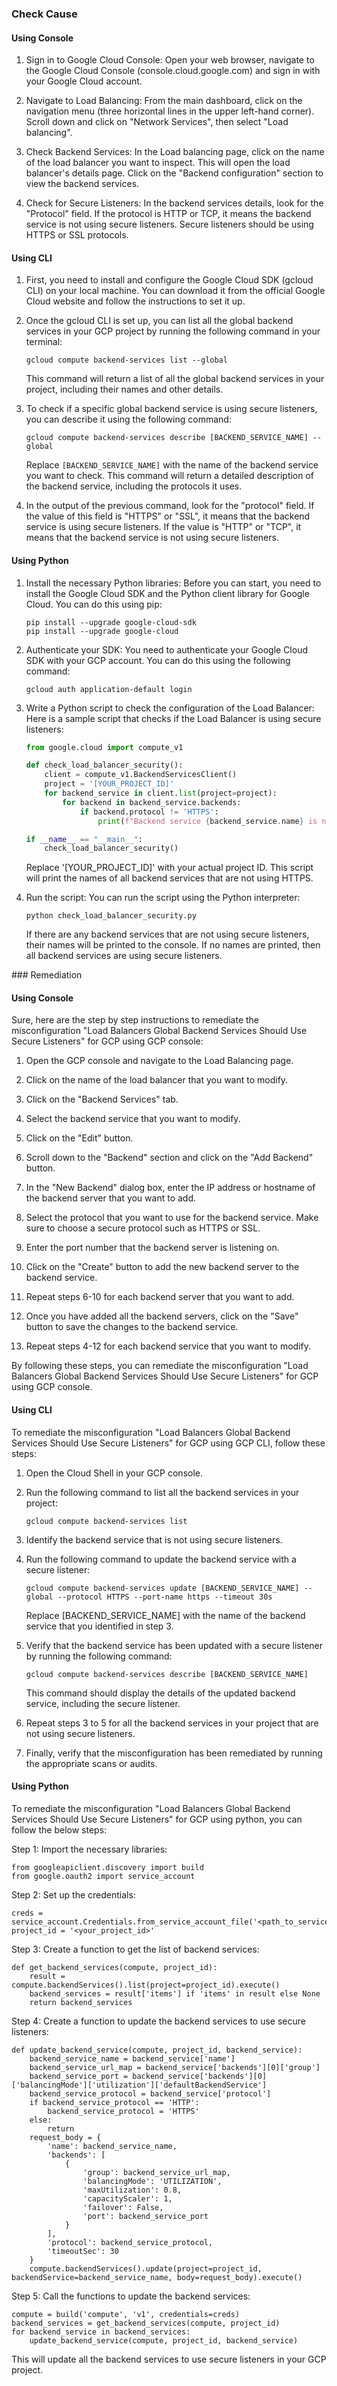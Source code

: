 

<Tabs><Tab title='Cause'>
### Check Cause

#### Using Console

1. Sign in to Google Cloud Console: Open your web browser, navigate to the Google Cloud Console (console.cloud.google.com) and sign in with your Google Cloud account.

2. Navigate to Load Balancing: From the main dashboard, click on the navigation menu (three horizontal lines in the upper left-hand corner). Scroll down and click on "Network Services", then select "Load balancing".

3. Check Backend Services: In the Load balancing page, click on the name of the load balancer you want to inspect. This will open the load balancer's details page. Click on the "Backend configuration" section to view the backend services.

4. Check for Secure Listeners: In the backend services details, look for the "Protocol" field. If the protocol is HTTP or TCP, it means the backend service is not using secure listeners. Secure listeners should be using HTTPS or SSL protocols.

#### Using CLI

1. First, you need to install and configure the Google Cloud SDK (gcloud CLI) on your local machine. You can download it from the official Google Cloud website and follow the instructions to set it up.

2. Once the gcloud CLI is set up, you can list all the global backend services in your GCP project by running the following command in your terminal:

   ```
   gcloud compute backend-services list --global
   ```

   This command will return a list of all the global backend services in your project, including their names and other details.

3. To check if a specific global backend service is using secure listeners, you can describe it using the following command:

   ```
   gcloud compute backend-services describe [BACKEND_SERVICE_NAME] --global
   ```

   Replace `[BACKEND_SERVICE_NAME]` with the name of the backend service you want to check. This command will return a detailed description of the backend service, including the protocols it uses.

4. In the output of the previous command, look for the "protocol" field. If the value of this field is "HTTPS" or "SSL", it means that the backend service is using secure listeners. If the value is "HTTP" or "TCP", it means that the backend service is not using secure listeners.

#### Using Python

1. Install the necessary Python libraries: Before you can start, you need to install the Google Cloud SDK and the Python client library for Google Cloud. You can do this using pip:

   ```
   pip install --upgrade google-cloud-sdk
   pip install --upgrade google-cloud
   ```

2. Authenticate your SDK: You need to authenticate your Google Cloud SDK with your GCP account. You can do this using the following command:

   ```
   gcloud auth application-default login
   ```

3. Write a Python script to check the configuration of the Load Balancer: Here is a sample script that checks if the Load Balancer is using secure listeners:

   ```python
   from google.cloud import compute_v1

   def check_load_balancer_security():
       client = compute_v1.BackendServicesClient()
       project = '[YOUR_PROJECT_ID]'
       for backend_service in client.list(project=project):
           for backend in backend_service.backends:
               if backend.protocol != 'HTTPS':
                   print(f"Backend service {backend_service.name} is not using secure listeners")

   if __name__ == "__main__":
       check_load_balancer_security()
   ```

   Replace '[YOUR_PROJECT_ID]' with your actual project ID. This script will print the names of all backend services that are not using HTTPS.

4. Run the script: You can run the script using the Python interpreter:

   ```
   python check_load_balancer_security.py
   ```

   If there are any backend services that are not using secure listeners, their names will be printed to the console. If no names are printed, then all backend services are using secure listeners.

</Tab>

<Tab title='Remediation'>
### Remediation

#### Using Console

Sure, here are the step by step instructions to remediate the misconfiguration "Load Balancers Global Backend Services Should Use Secure Listeners" for GCP using GCP console:

1. Open the GCP console and navigate to the Load Balancing page.

2. Click on the name of the load balancer that you want to modify.

3. Click on the "Backend Services" tab.

4. Select the backend service that you want to modify.

5. Click on the "Edit" button.

6. Scroll down to the "Backend" section and click on the "Add Backend" button.

7. In the "New Backend" dialog box, enter the IP address or hostname of the backend server that you want to add.

8. Select the protocol that you want to use for the backend service. Make sure to choose a secure protocol such as HTTPS or SSL.

9. Enter the port number that the backend server is listening on.

10. Click on the "Create" button to add the new backend server to the backend service.

11. Repeat steps 6-10 for each backend server that you want to add.

12. Once you have added all the backend servers, click on the "Save" button to save the changes to the backend service.

13. Repeat steps 4-12 for each backend service that you want to modify.

By following these steps, you can remediate the misconfiguration "Load Balancers Global Backend Services Should Use Secure Listeners" for GCP using GCP console.

#### Using CLI

To remediate the misconfiguration "Load Balancers Global Backend Services Should Use Secure Listeners" for GCP using GCP CLI, follow these steps:

1. Open the Cloud Shell in your GCP console.

2. Run the following command to list all the backend services in your project:

   ```
   gcloud compute backend-services list
   ```

3. Identify the backend service that is not using secure listeners.

4. Run the following command to update the backend service with a secure listener:

   ```
   gcloud compute backend-services update [BACKEND_SERVICE_NAME] --global --protocol HTTPS --port-name https --timeout 30s
   ```

   Replace [BACKEND_SERVICE_NAME] with the name of the backend service that you identified in step 3.

5. Verify that the backend service has been updated with a secure listener by running the following command:

   ```
   gcloud compute backend-services describe [BACKEND_SERVICE_NAME]
   ```

   This command should display the details of the updated backend service, including the secure listener.

6. Repeat steps 3 to 5 for all the backend services in your project that are not using secure listeners.

7. Finally, verify that the misconfiguration has been remediated by running the appropriate scans or audits.

#### Using Python

To remediate the misconfiguration "Load Balancers Global Backend Services Should Use Secure Listeners" for GCP using python, you can follow the below steps:

Step 1: Import the necessary libraries:
```
from googleapiclient.discovery import build
from google.oauth2 import service_account
```

Step 2: Set up the credentials:
```
creds = service_account.Credentials.from_service_account_file('<path_to_service_account_key_file>')
project_id = '<your_project_id>'
```

Step 3: Create a function to get the list of backend services:
```
def get_backend_services(compute, project_id):
    result = compute.backendServices().list(project=project_id).execute()
    backend_services = result['items'] if 'items' in result else None
    return backend_services
```

Step 4: Create a function to update the backend services to use secure listeners:
```
def update_backend_service(compute, project_id, backend_service):
    backend_service_name = backend_service['name']
    backend_service_url_map = backend_service['backends'][0]['group']
    backend_service_port = backend_service['backends'][0]['balancingMode']['utilization']['defaultBackendService']
    backend_service_protocol = backend_service['protocol']
    if backend_service_protocol == 'HTTP':
        backend_service_protocol = 'HTTPS'
    else:
        return
    request_body = {
        'name': backend_service_name,
        'backends': [
            {
                'group': backend_service_url_map,
                'balancingMode': 'UTILIZATION',
                'maxUtilization': 0.8,
                'capacityScaler': 1,
                'failover': False,
                'port': backend_service_port
            }
        ],
        'protocol': backend_service_protocol,
        'timeoutSec': 30
    }
    compute.backendServices().update(project=project_id, backendService=backend_service_name, body=request_body).execute()
```

Step 5: Call the functions to update the backend services:
```
compute = build('compute', 'v1', credentials=creds)
backend_services = get_backend_services(compute, project_id)
for backend_service in backend_services:
    update_backend_service(compute, project_id, backend_service)
```

This will update all the backend services to use secure listeners in your GCP project.


</Tab>
</Tabs>